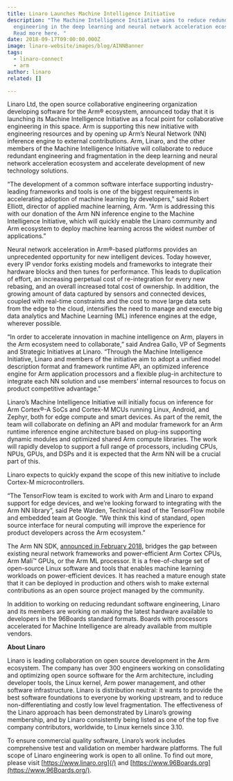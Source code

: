 ```yaml
---
title: Linaro Launches Machine Intelligence Initiative
description: "The Machine Intelligence Initiative aims to reduce redundant
  engineering in the deep learning and neural network acceleration ecosystem.
  Read more here. "
date: 2018-09-17T09:00:00.000Z
image: linaro-website/images/blog/AINNBanner
tags:
  - linaro-connect
  - arm
author: linaro
related: []

---
```


Linaro Ltd, the open source collaborative engineering organization developing software for the Arm® ecosystem, announced today that it is launching its Machine Intelligence Initiative as a focal point for collaborative engineering in this space. Arm is supporting this new initiative with engineering resources and by opening up Arm’s Neural Network (NN) inference engine to external contributions. Arm, Linaro, and the other members of the Machine Intelligence Initiative will collaborate to reduce redundant engineering and fragmentation in the deep learning and neural network acceleration ecosystem and accelerate development of new technology solutions.

“The development of a common software interface supporting industry-leading frameworks and tools is one of the biggest requirements in accelerating adoption of machine learning by developers,” said Robert Elliott, director of applied machine learning, Arm. “Arm is addressing this with our donation of the Arm NN inference engine to the Machine Intelligence Initiative, which will quickly enable the Linaro community and Arm ecosystem to deploy machine learning across the widest number of applications.”

Neural network acceleration in Arm®-based platforms provides an unprecedented opportunity for new intelligent devices. Today however, every IP vendor forks existing models and frameworks to integrate their hardware blocks and then tunes for performance. This leads to duplication of effort, an increasing perpetual cost of re-integration for every new rebasing, and an overall increased total cost of ownership. In addition, the growing amount of data captured by sensors and connected devices, coupled with real-time constraints and the cost to move large data sets from the edge to the cloud, intensifies the need to manage and execute big data analytics and Machine Learning (ML) inference engines at the edge, wherever possible.

“In order to accelerate innovation in machine intelligence on Arm, players in the Arm ecosystem need to collaborate,” said Andrea Gallo, VP of Segments and Strategic Initiatives at Linaro. “Through the Machine Intelligence Initiative, Linaro and members of the initiative aim to adopt a unified model description format and framework runtime API, an optimized inference engine for Arm application processors and a flexible plug-in architecture to integrate each NN solution and use members’ internal resources to focus on product competitive advantage.”

Linaro’s Machine Intelligence Initiative will initially focus on inference for Arm Cortex®-A SoCs and Cortex-M MCUs running Linux, Android, and Zephyr, both for edge compute and smart devices. As part of the remit, the team will collaborate on defining an API and modular framework for an Arm runtime inference engine architecture based on plug-ins supporting dynamic modules and optimized shared Arm compute libraries. The work will rapidly develop to support a full range of processors, including CPUs, NPUs, GPUs, and DSPs and it is expected that the Arm NN will be a crucial part of this.

Linaro expects to quickly expand the scope of this new initiative to include Cortex-M microcontrollers.

“The TensorFlow team is excited to work with Arm and Linaro to expand support for edge devices, and we’re looking forward to integrating with the Arm NN library”, said Pete Warden, Technical lead of the TensorFlow mobile and embedded team at Google. “We think this kind of standard, open source interface for neural computing will improve the experience for product developers across the Arm ecosystem.”

The Arm NN SDK, [announced in February 2018](https://www.arm.com/company/news/2018/02/arm-project-trillium-offers-the-industrys-most-scalable-versatile-ml-compute-platform), bridges the gap between existing neural network frameworks and power-efficient Arm Cortex CPUs, Arm Mali™ GPUs, or the Arm ML processor. It is a free-of-charge set of open-source Linux software and tools that enables machine learning workloads on power-efficient devices. It has reached a mature enough state that it can be deployed in production and others wish to make external contributions as an open source project managed by the community.

In addition to working on reducing redundant software engineering, Linaro and its members are working on making the latest hardware available to developers in the 96Boards standard formats. Boards with processors accelerated for Machine Intelligence are already available from multiple vendors.

**About Linaro**

Linaro is leading collaboration on open source development in the Arm ecosystem. The company has over 300 engineers working on consolidating and optimizing open source software for the Arm architecture, including developer tools, the Linux kernel, Arm power management, and other software infrastructure. Linaro is distribution neutral: it wants to provide the best software foundations to everyone by working upstream, and to reduce non-differentiating and costly low level fragmentation. The effectiveness of the Linaro approach has been demonstrated by Linaro’s growing membership, and by Linaro consistently being listed as one of the top five company contributors, worldwide, to Linux kernels since 3.10.

To ensure commercial quality software, Linaro’s work includes comprehensive test and validation on member hardware platforms. The full scope of Linaro engineering work is open to all online. To find out more, please visit [https://www.linaro.org](/) and [https://www.96Boards.org](https://www.96Boards.org/).
